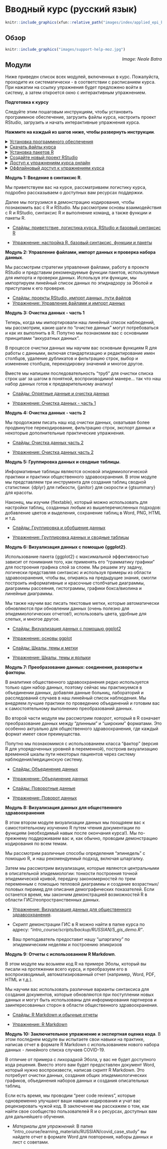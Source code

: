 
# Вводный курс (русский язык) {} 


```r
knitr::include_graphics(xfun::relative_path("images/index/applied_epi_banner.png"))
```

<!-- ======================================================= -->
## Обзор {.unnumbered}

```r
knitr::include_graphics("images/support-help-moz.jpg")
```
[*Image: Neale Batra*]{style="float:right"}




<!-- ======================================================= -->
## Модули {.unnumbered}  

Ниже приведен список всех модулей, включенных в курс. Пожалуйста, проходите их систематически - в соответствии с расписанием курса. При нажатии на ссылку упражнения будет предложено войти в систему, а затем откроется окно с интерактивным упражнением. 



::: {.tutorial}
**Подготовка к курсу**

Следуйте этим пошаговым инструкциям, чтобы установить программное обеспечение, загрузить файлы курса, настроить проект RStudio, загрузить и начать интерактивные упражнения курса.  

**Нажмите на каждый из шагов ниже, чтобы развернуть инструкции**.  


<!--
ПРИМЕЧАНИЕ: все, что находится внутри тега details, будет свернуто и фактически
скрыто от пользователя
-->


<details markdown=1><summary markdown="span" style='text-decoration: underline'>Установка программного обеспечения</summary>  
  
Пожалуйста, установите следующее программное обеспечение на ваш компьютер **до начала курса**.  

Смотрите это [руководство по установке](https://appliedepi.org/files/install_guide.pdf) для получения советов.  

1) [R](https://cran.r-project.org/bin/windows/base/) (самая последняя версия)
2) [RStudio](https://www.rstudio.com/products/rstudio/download/#download) (последняя версия)
3) [RTools](https://cran.r-project.org/bin/windows/Rtools/) (требуется только для машин под управлением Windows).

</details>




<details markdown=1><summary markdown="span" style='text-decoration: underline'>Скачать файлы курса</summary>  
  
Скачайте заархивированную папку курса по [**этой ссылке**](https://appliedepi.org/files/intro_course.zip).  

**Разархивируйте/распакуйте папку и сохраните ее на рабочем столе вашего компьютера (не на общем диске)**. 

Чтобы "распаковать" папку после ее загрузки, щелкните правой кнопкой мыши на папке и выберите "Извлечь все". Если вам предложат выбрать место для сохранения разархивированной папки, сохраните ее на рабочем столе.  

На рабочем столе:  


* `r emo::ji("folder")` Рабочий стол.
  * `r emo::ji("folder")` intro_course
     * `r emo::ji("folder")` data
     * `r emo::ji("folder")` scripts
     * `r emo::ji("folder")` outputs
     * `r emo::ji("folder")` learning_materials
     * `r emo::ji("document")` surveillance_linelist_20141201.csv


</details>


<details markdown=1><summary markdown="span" style='text-decoration: underline'>Установка пакетов R</summary>  
  
Теперь зайдите в папку "intro_course" и щелкните по подпапкам "scripts" и "backup". Там вы увидите файл с именем "packages_to_install.R". Дважды щелкните по нему и при необходимости выберите, что вы хотите открыть файл с помощью *RStudio*. Файл должен открыться в RStudio. 

Прочитайте инструкции, написанные в верхней части скрипта. Вы должны выделить ВЕСЬ текст в скрипте, а затем нажать кнопку "Run", расположенную в верхней центральной части RStudio. Также вы можете выделить весь текст, а затем нажать клавиши Ctrl и Enter.  

Этот скрипт потратит несколько минут на установку большинства пакетов R, которые понадобятся вам для этого курса.  

</details>



<details markdown=1><summary markdown="span" style='text-decoration: underline'>Создайте новый проект RStudio</summary>  
  

1) Откройте RStudio (убедитесь, что вы открыли *RStudio*, а не просто *R*).  

2) В RStudio нажмите *Файл -> Новый проект*. Во всплывающем окне выберите **"Existing directory"**.  

```r
knitr::include_graphics("images/intro_course_images/create_project.png")
```

3) Нажмите кнопку "browse" и выберите папку "intro_course" на рабочем столе, содержащую материалы курса, которые вы скачали ранее. Затем нажмите "Create project (Создать проект)".  

Вуаля! Это будет проект для всей вашей работы в этом курсе.  


</details>





<details markdown=1><summary markdown="span" style='text-decoration: underline'>Доступ к упражнениям курса онлайн</summary>

Начните выполнять упражнения курса, используя ссылки в разделе "Модули" ниже. Вам понадобится учетная запись Applied Epi (ссылка предоставлена преподавателем в приветственном письме, или используйте [эту ссылку](community.appliedepi.org)).  

* Отключите любую VPN  
* Если вы видите "Ошибка 403: Forbidden", сообщите инструктору, чтобы он предоставил вам доступ к упражнениям. После получения доступа вам нужно будет очистить кэш или снова открыть упражнение в приватном окне/инкогнито.  
* Если ваше интернет-соединение слишком слабое, смотрите шаги ниже, чтобы получить доступ к упражнениям в автономном режиме.  


</details>




<details markdown=1><summary markdown="span" style='text-decoration: underline'>Оффлайновый доступ к упражнениям курса</summary>  

Оффлайн-версии упражнений доступны в папке "intro_course/learning_materials/backup_exercises/".



</details>


:::


::: {.tutorial}
**Модуль 1: Введение в синтаксис R**.

Мы приветствуем вас на курсе, рассматриваем логистику курса, подробно рассказываем о доступных вам ресурсах поддержки.  

Далее мы погрузимся в демонстрацию кодирования, чтобы познакомить вас с R и RStudio. Мы рассмотрим основы взаимодействия с R и RStudio, синтаксис R и выполнение команд, а также функции и пакеты R.  

- [Слайды: приветствие, логистика курса, RStudio и базовый синтаксис R](https://appliedepi.github.io/slides/intro/ru/module_1/module_1.html)  

- [Упражнение: настройка R, базовый синтаксис, функции и пакеты](http://exercises.appliedepi.org/app/basics_ru) 

:::





::: {.tutorial}
**Модуль 2: Управление файлами, импорт данных и проверка набора данных**.

Мы рассмотрим стратегии управления файлами, работу в проекте RStudio и представим рекомендуемые функции пакетов, используемые для импорта и проверки данных. Используя эти функции, мы импортируем линейный список данных по эпиднадзору за Эболой и приступаем к его проверке.  

- [Слайды: проекты RStudio, импорт данных, пути файлов](https://appliedepi.github.io/slides/intro/ru/module_2/module_2.html)  
- [Упражнение: Управление файлами и импорт данных](http://exercises.appliedepi.org/app/files_import_ru)  

:::






::: {.tutorial}
**Модуль 3: Очистка данных - часть 1**

Теперь, когда мы импортировали наш линейный список наблюдений, мы рассмотрим, какие шаги по "очистке данных" могут потребоваться и как их выполнить в R. Попутно мы познакомим вас с основными принципами "аккуратных данных".  

В процессе очистки данных мы научим вас основным функциям R для работы с данными, включая стандартизацию и редактирование имен столбцов, удаление дубликатов и фильтрацию строк, выбор и изменение столбцов, перекодировку значений и многое другое.  

Вместе мы напишем последовательность "труб" для очистки списка строк шаг за шагом в понятной, воспроизводимой манере... так что наш набор данных готов к предварительному анализу!  

- [Слайды: Опрятные данные и очистка данных](https://appliedepi.github.io/slides/intro/ru/module_3/module_3.html)  
  
- [Упражнение: Очистка данных - часть 1](http://exercises.appliedepi.org/app/cleaning_ru)  

:::




::: {.tutorial}
**Модуль 4: Очистка данных - часть 2**

Мы продолжаем писать наш код очистки данных, охватывая более продвинутое перекодирование, фильтрацию строк, экспорт данных и некоторые дополнительные практические упражнения.  

- [Слайды: Очистка данных часть 2](https://appliedepi.github.io/slides/intro/ru/module_4/module_4.html)  

- [Упражнение: Очистка данных часть 2](http://exercises.appliedepi.org/app/cleaning2_ru)  

:::












::: {.tutorial}
**Модуль 5: Группировка данных и сводные таблицы**.

Информативные таблицы являются основой эпидемиологической практики и практики общественного здравоохранения. В этом модуле мы представляем три инструмента для создания таблиц сводной статистики: {dplyr} для гибкости, {janitor} для скорости и {gtsummary} для красоты.  

Наконец, мы изучим {flextable}, который можно использовать для настройки таблиц, созданных любым из вышеперечисленных подходов: добавление цветов и выделения, сохранение таблиц в Word, PNG, HTML и т.д.  

- [Слайды: Группировка и обобщение данных](https://appliedepi.github.io/slides/intro/ru/module_5/module_5.html)   
  

- [Упражнение: Группировка данных и сводные таблицы](http://exercises.appliedepi.org/app/grouping_summaries_ru)   

:::











::: {.tutorial}
**Модуль 6: Визуализация данных с помощью {ggplot2}**.

Использование пакета {ggplot2} с максимальной эффективностью зависит от понимания того, как применять его "грамматику графики" для построения графика слой за слоем. Мы решаем эту задачу, логически представляя синтаксис и используя примеры из области здравоохранения, чтобы вы, опираясь на предыдущие знания, смогли построить информативные и красочные столбчатые диаграммы, диаграммы рассеяния, гистограммы, графики бокса/виолина и линейные диаграммы.  

Мы также научим вас писать текстовые метки, которые автоматически обновляются при обновлении данных (очень полезно для эпидемиологических отчетов!), использовать цвета, удобные для слепых, и многое другое.  

- [Слайды: Визуализация данных с помощью ggplot2](https://appliedepi.github.io/slides/intro/ru/module_6-1/module_6-1.html)  

- [Упражнение: основы ggplot](http://exercises.appliedepi.org/app/ggplot_basics_ru) 

- [Слайды: Шкалы, темы и метки](https://appliedepi.github.io/slides/intro/ru/module_6-2/module_6-2.html)  

- [Упражнение: Шкалы, темы и ярлыки](https://exercises.appliedepi.org/app/ggplot_scales_themes_ru) 


:::













::: {.tutorial}
**Модуль 7: Преобразование данных: соединения, развороты и факторы**.

В аналитике общественного здравоохранения редко используется только один набор данных, поэтому сейчас мы практикуемся в объединении данных, добавляя данные больниц, лабораторий и расследований случаев в наш линейный список наблюдения. Мы внедряем лучшие практики по проведению объединений и готовим вас к самостоятельному выполнению преобразований данных.  

Во второй части модуля мы рассмотрим *поворот*, который в R означает преобразование данных между "длинным" и "широким" форматами. Это особенно актуально для общественного здравоохранения, где каждый формат имеет свои преимущества.  

Попутно мы познакомимся с использованием класса "фактор" (версия R для упорядоченных уровней в переменной), построив визуализацию временной шкалы пути некоторых пациентов через систему наблюдения/медицинскую систему.  

- [Слайды: Объединение данных](https://appliedepi.github.io/slides/intro/ru/module_7-1/module_7-1.html)  
- [Упражнение: Объединение данных](http://exercises.appliedepi.org/app/joining_ru)

- [Слайды: Поворотные данные](https://appliedepi.github.io/slides/intro/ru/module_7-2/module_7-2.html)  

- [Упражнение: Поворот данных](http://exercises.appliedepi.org/app/pivoting_ru) 

:::












::: {.tutorial}
**Модуль 8: Визуализация данных для общественного здравоохранения**

В этом втором модуле визуализации данных мы поощряем вас к самостоятельному изучению R путем чтения документации по функциям (необходимый навык после окончания курса!). Мы по-прежнему поддерживаем вас и, как обычно, проводим демонстрацию кодирования по всем темам.  

Мы рассмотрим различные способы определения "эпинедель" с помощью R, и наш рекомендуемый подход, включая шпаргалку.  

Затем мы рассмотрим визуализации, которые являются центральными в описательной эпидемиологии: тонкости построения точной эпидемической кривой, передачу закономерностей по трем переменным с помощью тепловой диаграммы и создание возрастных/половых пирамид для описания демографических показателей. Если останется время, мы закончим демонстрацией возможностей R в области ГИС/геопространственных данных.  

- [Упражнение: Визуализация данных для общественного здравоохранения](http://exercises.appliedepi.org/app/ggplot_heat_epicurves_pyramids_ru).  

- Скрипт демонстрации ГИС в R можно найти в папке курса по адресу: *"intro_course/scripts/backup/RUSSIAN/5_gis_demo.R "*.  

- Ваш преподаватель предоставит нашу "шпаргалку" по эпидемическим неделям и построению эпикризов  
:::











::: {.tutorial}
**Модуль 9: Отчеты с использованием R Markdown**.

В этом модуле мы возьмем код R на примере Эболы, который вы писали на протяжении всего курса, и преобразуем его в воспроизводимый, автоматизированный отчет (например, Word, PDF, HTML и т.д.).  

Мы научим вас использовать различные варианты синтаксиса для создания документов, которые обновляются при поступлении новых данных и могут быть использованы для информирования партнеров и заинтересованных сторон в области общественного здравоохранения.  

- [Слайды: R Markdown и обычные отчеты](https://appliedepi.github.io/slides/intro/ru/module_9/module_9.html)  
  
- [Упражнение: R Markdown](http://exercises.appliedepi.org/app/rmarkdown_ru)  
:::






::: {.tutorial}
**Модуль 10: Заключительное упражнение и экспертная оценка кода**.
В этом последнем модуле вы испытаете свои навыки на практике, написав отчет в формате R Markdown с использованием нового набора данных - линейного списка случаев COVID-19.  

В отличие от примера с лихорадкой Эбола, у вас не будет доступного кода решения. Вместо этого вам будет предоставлен документ Word, который нужно воспроизвести, написав скрипт R Markdown. Это потребует очистки данных, создания общих эпидемиологических графиков, объединения наборов данных и создания описательных таблиц.  

Если есть время, мы проводим "peer code reviews", которые одновременно улучшают ваши навыки кодирования и учат вас рецензировать чужой код. В заключение мы расскажем о том, как найти свое сообщество пользователей R и о ресурсах, доступных вам для дальнейшего обучения.  

- *Материалы для упражнений*: В папке "intro_course/learning_materials/RUSSIAN/covid_case_study" вы найдете отчет в формате Word для повторения, наборы данных и лист с советами.  
:::



